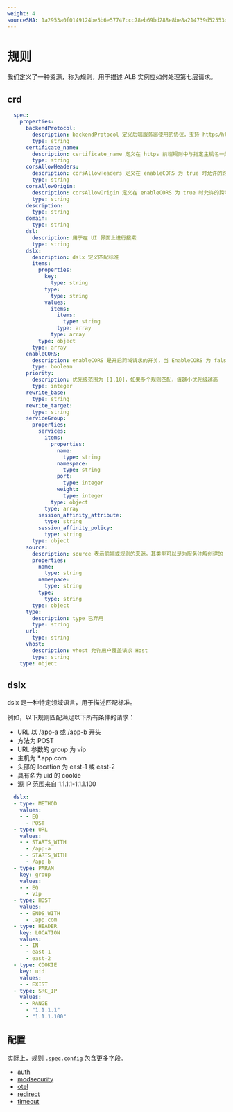 ```yaml
---
weight: 4
sourceSHA: 1a2953a0f0149124be5b6e57747ccc78eb69bd288e8be8a214739d52553dfcdf
---
```


# 规则

我们定义了一种资源，称为规则，用于描述 ALB 实例应如何处理第七层请求。

## crd

```yaml
  spec:
    properties:
      backendProtocol:
        description: backendProtocol 定义后端服务器使用的协议，支持 https/http/grpc
        type: string
      certificate_name:
        description: certificate_name 定义在 https 前端规则中与指定主机名一起使用的证书
        type: string
      corsAllowHeaders:
        description: corsAllowHeaders 定义在 enableCORS 为 true 时允许的跨域请求头
        type: string
      corsAllowOrigin:
        description: corsAllowOrigin 定义在 enableCORS 为 true 时允许的跨域来源
        type: string
      description:
        type: string
      domain:
        type: string
      dsl:
        description: 用于在 UI 界面上进行搜索
        type: string
      dslx:
        description: dslx 定义匹配标准
        items:
          properties:
            key:
              type: string
            type:
              type: string
            values:
              items:
                items:
                  type: string
                type: array
              type: array
          type: object
        type: array
      enableCORS:
        description: enableCORS 是开启跨域请求的开关，当 EnableCORS 为 false 时，ALB2 将信息传输给后端服务器，由其决定是否允许跨域
        type: boolean
      priority:
        description: 优先级范围为 [1,10]，如果多个规则匹配，值越小优先级越高
        type: integer
      rewrite_base:
        type: string
      rewrite_target:
        type: string
      serviceGroup:
        properties:
          services:
            items:
              properties:
                name:
                  type: string
                namespace:
                  type: string
                port:
                  type: integer
                weight:
                  type: integer
              type: object
            type: array
          session_affinity_attribute:
            type: string
          session_affinity_policy:
            type: string
        type: object
      source:
        description: source 表示前端或规则的来源。其类型可以是为服务注解创建的 "bind"，并在规则被Ingress 泛化时携带有关 ingress 的信息
        properties:
          name:
            type: string
          namespace:
            type: string
          type:
            type: string
        type: object
      type:
        description: type 已弃用
        type: string
      url:
        type: string
      vhost:
        description: vhost 允许用户覆盖请求 Host
        type: string
    type: object
```

## dslx

dslx 是一种特定领域语言，用于描述匹配标准。

例如，以下规则匹配满足以下所有条件的请求：

- URL 以 /app-a 或 /app-b 开头
- 方法为 POST
- URL 参数的 group 为 vip
- 主机为 \*.app.com
- 头部的 location 为 east-1 或 east-2
- 具有名为 uid 的 cookie
- 源 IP 范围来自 1.1.1.1-1.1.1.100

```yaml
  dslx:                                     
  - type: METHOD
    values:
    - - EQ
      - POST
  - type: URL
    values:
    - - STARTS_WITH
      - /app-a
    - - STARTS_WITH
      - /app-b
  - type: PARAM
    key: group
    values:
    - - EQ
      - vip
  - type: HOST 
    values:
    - - ENDS_WITH
      - .app.com
  - type: HEADER
    key: LOCATION 
    values:
    - - IN
      - east-1
      - east-2
  - type: COOKIE
    key: uid
    values:
    - - EXIST 
  - type: SRC_IP
    values:
    - - RANGE
      - "1.1.1.1"
      - "1.1.1.100"
```

## 配置

实际上，规则 `.spec.config` 包含更多字段。

- [auth](../functions/auth.mdx)
- [modsecurity](../functions/modsecurity.mdx)
- [otel](../functions/otel.mdx)
- [redirect](../functions/redirect.mdx)
- [timeout](../functions/timeout.mdx)
